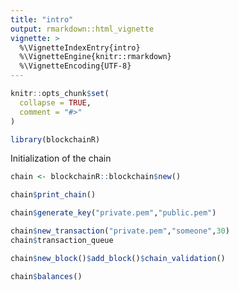 ```yaml
---
title: "intro"
output: rmarkdown::html_vignette
vignette: >
  %\VignetteIndexEntry{intro}
  %\VignetteEngine{knitr::rmarkdown}
  %\VignetteEncoding{UTF-8}
---
```


```r
knitr::opts_chunk$set(
  collapse = TRUE,
  comment = "#>"
)
```

```r
library(blockchainR)
```

Initialization of the chain 

```r
chain <- blockchainR::blockchain$new()
```

```r
chain$print_chain()
```

```r
chain$generate_key("private.pem","public.pem")
```


```r
chain$new_transaction("private.pem","someone",30)
chain$transaction_queue

chain$new_block()$add_block()$chain_validation()

```

```r
chain$balances()
```

